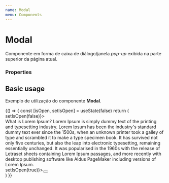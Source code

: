 ```yaml
---
name: Modal
menu: Components
---
```



# Modal
Componente em forma de caixa de diálogo/janela *pop-up* exibida na parte superior da página atual.

### Properties

<Props of={Modal} />

## Basic usage
Exemplo de utilização do componente **Modal**.

<Playground>
    {() => {
        const [isOpen, setIsOpen] = useState(false)
        return (
            <div style={{padding: 20, maxWidth: 200, marginLeft: '30%'}}>
                <Modal isOpen={isOpen} setIsOpen={() => setIsOpen(false)}>
                    <div>
                        What is Lorem Ipsum?
                        Lorem Ipsum is simply dummy text of the printing and typesetting industry. Lorem Ipsum has been the industry's standard dummy text ever since the 1500s, when an unknown printer took a galley of type and scrambled it to make a type specimen book. It has survived not only five centuries, but also the leap into electronic typesetting, remaining essentially unchanged. It was popularised in the 1960s with the release of Letraset sheets containing Lorem Ipsum passages, and more recently with desktop publishing software like Aldus PageMaker including versions of Lorem Ipsum.
                    </div>
                </Modal>
                <div style={{ display: 'grid' }} onClick={() => setIsOpen(true)}><Button type='submit' cta='Open Modal' /></div>
            </div>
        )
    }}
</Playground>